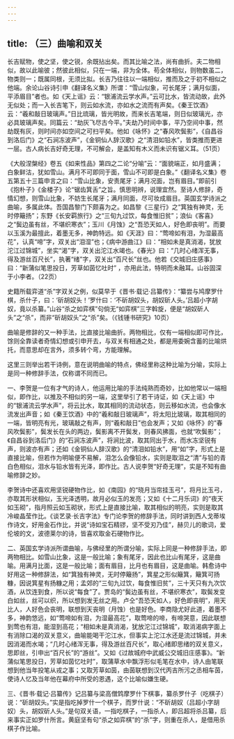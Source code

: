 ```yaml
---
---
---
```

title: （三）曲喻和双关
---




长吉赋物，使之坚，使之锐，余既拈出矣。而其比喻之法，尚有曲折。夫二物相似，故以此喻彼；然彼此相似，只在一端，非为全体。苟全体相似，则物数虽二，物类则一；既属同根，无须比拟。长吉乃往往以一端相似，推而及之于初不相似之他端。余论山谷诗引申《翻译名义集》所谓：“雪山似象，可长尾牙；满月似面，平添眉目”者也。如《天上谣》云：“银浦流云学水声。”云可比水，皆流动故，此外无似处；而一入长吉笔下，则云如水流，亦如水之流而有声矣。《秦王饮酒》云：“羲和敲日玻璃声。”日比琉璃，皆光明故，而来长吉笔端，则日似玻璃光，亦必具玻璃声矣。同篇云：“劫灰飞尽古今平。”夫劫乃时间中事，平乃空间中事，然劫既有灰，则时间亦如空间之可扫平矣。他如《咏怀》之“春风吹鬓影”，《自昌谷到洛后门》之“石涧冻波声”，《金铜仙人辞汉歌》之“清泪如铅水”，皆类推而更进一层。古人病长吉好奇无理，不可解会，是盖知有木义而未识有锯义耳。（51页）

《大般涅槃经》卷五《如来性品》第四之二论“分喻”云：“面貌端正，如月盛满；白象鲜沽，犹如雪山。满月不可即同于面，雪山不可即是白象。”《翻译名义集》卷五第五十三篇申言之曰：“雪山比象，安责尾牙；满月况面，岂有眉目。”即前引《抱朴子》《金楼子》论“锯齿箕舌”之旨。慎思明辨，说理宜然。至诗人修辞，奇情幻想，则雪山比象，不妨生长尾牙；满月同面，尽可妆成眉目。英国玄学诗派之曲喻，多属此体。吾国昌黎门下颇喜为之。如昌黎《三星行》之“箕独有神灵，无时停簸扬”；东野《长安羁旅行》之“三旬九过饮，每食惟旧贫”；浪仙《客喜》之“鬓边虽有丝，不堪织寒衣”；玉川《月蚀》之“吾恐天如人，好色即丧明”。而要以玉溪为最擅此，着墨无多，神韵特远。如《天涯》曰：“莺啼如有泪，为湿最高花”，认真“啼”字，双关出“泪湿”也；《病中游曲江》曰：“相如未是真消渴，犹放沱江过锦城”，坐实“渴”字，双关出沱江水竭也。《春光》曰：“几时心绪浑无事，得及游丝百尺长”，执著“绪”字，双关出“百尺长”丝也。他若《交城旧庄感事》曰：“新蒲似笔思投日，芳草如茵忆吐时” ，亦用此法，特明而未融耳。山谷固深于小李者。（22页）

史籍所载弈道“杀”字双关之例，似莫早于《晋书·载记·吕纂传》：“纂尝与鸠摩罗什棋，杀什子，曰：‘斫胡奴头！’罗什曰：‘不斫胡奴头，胡奴斫人头。’吕超小字胡奴，竟以杀纂。”山谷“杀之如弈棋”句倘无“如弈棋”三字斡旋，便是“胡奴斫人头”之“杀”，而非“斫胡奴头”之“杀”矣。（《钱锺书研究》10页）

曲喻是修辞的又一种手法，比直接比喻曲折。两物相比，仅有一端相似即可作比，馀则全靠读者奇情幻想或引申开去，与双关有相通之处，都是用委婉含蓄的比喻烘托，而意思却在言外，须多转个弯，方能理解。

这里三则举出若干诗例，意在说明曲喻的特点，佛经里称这种比喻为分喻，实际上是同一种修辞手法，仅称谓不同而已。

一、李贺是一位有才气的诗人，他运用比喻的手法纯熟而奇妙，比如他常以一端相似，即作比，以推及不相似的另一端，这里举引了若干诗证，如《天上谣》中的“银浦流云学水声”，将云比水，取其相同的流动状态，则云移如水流，也会像水流发出声音；如《秦王饮酒》中的“羲和敲日玻璃声”，将太阳比玻璃，取其相同的一端，皆明亮有光，玻璃敲之有声，则“羲和敲日”也会发声；又如《咏怀》的“春风吹鬓影”，鬓发长在头的两边，鬓影离不开鬓发，则春风拂面，也就“吹鬓影”；《自昌谷到洛后门》的“石涧冻波声”，将涧比波，取其同出于水，而水冻坚锐有声，则波亦有声；还如《金铜仙人辞汉歌》的“清泪如铅水”，用“如”字，形式上是直接比喻，但若作为明喻便不易解，泪怎么会像铅水，实则是取泪之“清”与铅的青白色相似，泪水与铅水皆有光泽，即作比。古人说李贺“好奇无理”，实是不知有曲喻修辞之妙。

李贺诗中还喜欢用坚锐硬物作比，如《南园》的“晓月当帘挂玉弓”，将月比玉弓，亦取其形状相似，玉光泽透明，故月必似玉的发亮；又如《十二月乐词》的“夜天如玉砌”，指月照云如玉砌状，形式上是直接比喻，取其相似的明亮，实则是取其冷峻晶莹作比。《谈艺录·长吉字法》专门论李贺的修辞手法，同时讲到西人戈蒂埃作诗文，好用金石作比，并说“诗如宝石精镠，坚不受刃乃佳”，赫贝儿的歌词，爱伦坡的文，波德莱尔的诗，皆喜欢取金石硬物作比。

二、英国玄学诗派所谓曲喻，与佛经里的所谓分喻，实际上同是一种修辞手法，即两物相比。如雪山比象，这是一般比喻；象有尾牙，因此也比山有尾牙，这是曲喻。用满月比面，这是一般比喻；面有眉目，比月也有眉目，这是曲喻。韩愈诗中好用这一种修辞法，如“箕独有神灵，无时停簸扬”，箕星之形似簸箕，簸箕可扬糠，因说箕星有扬糠之用；孟郊的“三旬九过饮，每食惟旧贫”，三十天只有九次饮酒，从饮连到食，所以说“每食”了。贾岛的“鬓边虽有丝，不堪织寒衣”，取鬓发变白如丝，丝可以织，所以想到发无丝之用。卢仝“吾恐天如人，好色即丧明”，用天比人，人好色会丧明，联想到天丧明（月蚀）也是好色。李商隐尤好此道，着墨不多，神韵悠远，如“莺啼如有泪，为湿最高花”，取莺啼的啼，有啼哭意，因此联想到莺也有泪，能湿到高花；“相如未是真消渴，犹放沱江过锦城”，取消渴病字面上有消除口渴的双关意义，曲喻能喝干沱江水，但事实上沱江水还是流过锦城，并未因消渴而水竭；“几时心绪浑无事，得及游丝百尺长”，取心绪即思绪的双关意义，思即丝，引申出“百尺长”的“游丝”。又如《过故城府中武威公交城旧庄感事》。“新蒲似笔思投日，芳草如茵忆吐时”，取蒲草水中飘浮形似毛笔在水中，诗人由笔联想到他当年投笔从戎之事；又取芳草如茵，由茵联想到汉代丙吉所污之丞相车茵，使诗人忆及当年他在幕府中所受的恩遇，这个比喻似嫌生硬。

三、《晋书·载记·吕纂传》记吕纂与梁高僧鸩摩罗什下棋事，纂杀罗什子（吃棋子）说：“斫胡奴头。”实是指吃掉罗什一个棋子，而罗什说：“不斫胡奴（吕超小字胡奴）头，胡奴斫人头。”是句双关语，一指吃棋子，一指杀人，即吕超将杀吕纂，后来事实正如罗什所言。黄庭坚有句“杀之如弈棋”的“杀”字，则重在杀人，是借用杀棋子作比喻。